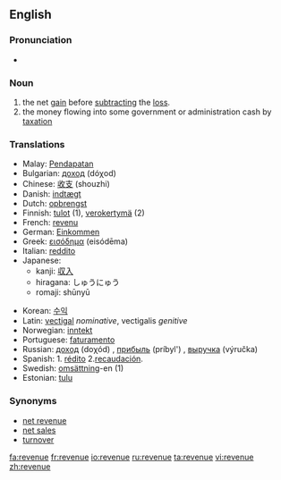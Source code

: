 ==English==

===Pronunciation===
*{{audio|en-us-revenue.ogg|Audio (US)}}

===Noun===
{{en-noun}}

# the net [[gain]] before [[subtract]]ing the [[loss]].
# the money flowing into some government or administration cash by [[taxation]]

===Translations===
{{rfc-level|Translations at L3+ (AutoFormat would have corrected level of Translations)}}
{{top}}
*Malay: [[Pendapatan]]
*Bulgarian: [[доход]] (dóχod) {{m}}
*Chinese: [[收支]] (shouzhi)
*Danish: [[indtægt]]
*Dutch: [[opbrengst]]
*Finnish: [[tulot]] (1), [[verokertymä]] (2)
*French: [[revenu]]
*German: [[Einkommen]]
*Greek: [[εισόδημα]] (eisódēma)
*Italian: [[reddito]]
*Japanese:
**kanji: [[収入]]
**hiragana: しゅうにゅう
**romaji: shūnyū
{{mid}}
*Korean: [[수익]]
*Latin: [[vectigal]] ''nominative'', vectigalis ''genitive''
*Norwegian: [[inntekt]]
*Portuguese: [[faturamento]]
*Russian: [[доход]] (doχód) {{m}}, [[прибыль]] (príbyl') {{f}}, [[выручка]] (výručka) {{f}}
*Spanish: 1. [[rédito]] 2.[[recaudación]].
*Swedish: [[omsättning]]-en (1)
*Estonian: [[tulu]]
{{bottom}}

===Synonyms===
*[[net revenue]]
*[[net sales]]
*[[turnover]]

[[fa:revenue]]
[[fr:revenue]]
[[io:revenue]]
[[ru:revenue]]
[[ta:revenue]]
[[vi:revenue]]
[[zh:revenue]]